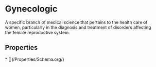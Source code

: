 # Gynecologic

A specific branch of medical science that pertains to the health care of women, particularly in the diagnosis and treatment of disorders affecting the female reproductive system.

## Properties

<Grid>
* [](/Properties/Schema.org/)

</Grid>

